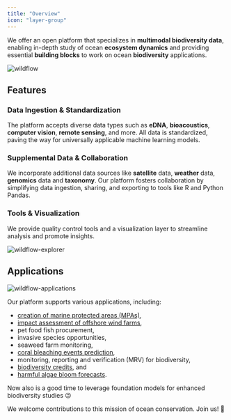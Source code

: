 ```yaml
---
title: "Overview"
icon: "layer-group"
---
```


We offer an open platform that specializes in **multimodal biodiversity data**, enabling in-depth study of ocean **ecosystem dynamics** and providing essential **building blocks** to work on ocean **biodiversity** applications.

![wildflow](/images/wildflow.svg)

## Features

### Data Ingestion & Standardization

The platform accepts diverse data types such as **eDNA**, **bioacoustics**, **computer vision**, **remote sensing**, and more. All data is standardized, paving the way for universally applicable machine learning models.

### Supplemental Data & Collaboration

We incorporate additional data sources like **satellite** data, **weather** data, **genomics** data and **taxonomy**. Our platform fosters collaboration by simplifying data ingestion, sharing, and exporting to tools like R and Python Pandas.

### Tools & Visualization

We provide quality control tools and a visualization layer to streamline analysis and promote insights.

![wildflow-explorer](https://raw.githubusercontent.com/wildflowai/.github/main/profile/wildflow-explorer.png)

## Applications

![wildflow-applications](https://raw.githubusercontent.com/wildflowai/.github/main/profile/wildflow-applications.svg)

Our platform supports various applications, including:

- [creation of marine protected areas (MPAs)](/applications/marine-protected-areas),
- [impact assessment of offshore wind farms](/applications/wind-farms),
- pet food fish procurement,
- invasive species opportunities,
- seaweed farm monitoring,
- [coral bleaching events prediction](/applications/coral-bleaching),
- monitoring, reporting and verification (MRV) for biodiversity,
- [biodiversity credits](/applications/biodiversity-credits), and
- [harmful algae bloom forecasts](/applications/algae-blooms).

Now also is a good time to leverage foundation models for enhanced biodiversity studies 😉

We welcome contributions to this mission of ocean conservation. Join us! 🤗
